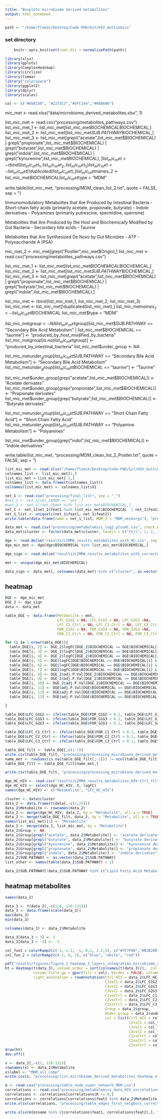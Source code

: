 ```yaml
---
title: "Boxplots microbiome derived metabolites"
output: html_notebook
---
```



```r
path <- "/home/flomik/Desktop/Code-PHD/Git/HIV_multiomics"
```

### set directory
```r
    knitr::opts_knit$set(root.dir = normalizePath(path)) 
```

```r
library(xlsx)
library(gplots)
library(ComplexHeatmap)
library(circlize)
library(limma)
library("colorspace")
library(ggplot2)
library(dplyr)
library(scales)
```

```r
col <- c("#6b8150", "#2273C3","#EFC144","#868686")
```


mic_met <- read.xlsx("data/microbiome_derived_metabolites.xlsx", 1)

list_mic_met <- read.csv("processing/metabolites_pathways.csv")
list_mic_met_1 <- list_mic_met[list_mic_met$BIOCHEMICAL %in% mic_met$BIOCHEMICAL,]
list_mic_met_2 <- list_mic_met[list_mic_met$SUB.PATHWAY %in% mic_met$BIOCHEMICAL,]
list_mic_met_3 <- list_mic_met[grepl("acetate",list_mic_met$BIOCHEMICAL) | grepl("propionate",list_mic_met$BIOCHEMICAL)  | grepl("butyrate",list_mic_met$BIOCHEMICAL) | grepl("indole",list_mic_met$BIOCHEMICAL) | grepl("kynurenine",list_mic_met$BIOCHEMICAL),]
list_mic_met <- rbind(list_mic_met_1, list_mic_met_2, list_mic_met_3)
list_mic_met <- list_mic_met[!duplicated(list_mic_met),]
list_mic_met$names_2 <- list_mic_met$BIOCHEMICAL
list_mic_met$type = "MDM"

write.table(list_mic_met, "processing/MDM_clean_list_2.txt", quote = FALSE, sep = "\t")

Immunomodulatory Metabolites that Are Produced by Intestinal Bacteria
- Short-chain fatty acids (primarily acetate, propionate, butyrate)
- Indole derivatives
- Polyamines (primarily putrescine, spermidine, spermine)

Metabolites that Are Produced by the Host and Biochemically Modified by Gut Bacteria
- Secondary bile acids
- Taurine

Metabolites that Are Synthesized De Novo by Gut Microbes
- ATP
- Polysaccharide A (PSA)

mic_met_2 <- mic_met[grepl("Postler",mic_met$Origin),]
list_mic_met <- read.csv("processing/metabolites_pathways.csv")


list_mic_met_1 <- list_mic_met[list_mic_met$BIOCHEMICAL %in% mic_met_2$BIOCHEMICAL,]
list_mic_met_2 <- list_mic_met[list_mic_met$SUB.PATHWAY %in% mic_met_2$BIOCHEMICAL,]
list_mic_met_3 <- list_mic_met[grepl("acetate",list_mic_met$BIOCHEMICAL) | grepl("propionate",list_mic_met$BIOCHEMICAL)  | grepl("butyrate",list_mic_met$BIOCHEMICAL) | grepl("indole",list_mic_met$BIOCHEMICAL),]

list_mic_met <- rbind(list_mic_met_1, list_mic_met_2, list_mic_met_3)
list_mic_met <- list_mic_met[!duplicated(list_mic_met),]
list_mic_met$names_2 <- list_mic_met$BIOCHEMICAL
list_mic_met$type = "MDM"

list_mic_met$group <- NA
list_mic_met$group[list_mic_met$SUB.PATHWAY == "Secondary Bile Acid Metabolism" | list_mic_met$BIOCHEMICAL == "taurine"] <- "produced_by_host_modified_by_bacteria"
list_mic_met$group[is.na(list_mic_met$group)] <- "produced_by_intestinal_bacteria"
list_mic_met$under_group <- NA

list_mic_met$under_group[list_mic_met$SUB.PATHWAY == "Secondary Bile Acid Metabolism"] <- "Secondary Bile Acid Metabolism"
list_mic_met$under_group[list_mic_met$BIOCHEMICAL == "taurine"] <- "Taurine"

list_mic_met$under_group[grep("acetate",list_mic_met$BIOCHEMICAL)] <- "Acetate derivates"
list_mic_met$under_group[grep("propionate",list_mic_met$BIOCHEMICAL)] <- "Propionate derivates"
list_mic_met$under_group[grep("butyrate",list_mic_met$BIOCHEMICAL)] <- "Butyrate derivates"

list_mic_met$under_group[list_mic_met$SUB.PATHWAY == "Short Chain Fatty Acid"] <- "Short Chain Fatty Acid"
list_mic_met$under_group[list_mic_met$SUB.PATHWAY == "Polyamine Metabolism"] <- "Polyamines"

list_mic_met$under_group[grep("indol",list_mic_met$BIOCHEMICAL)] <- "Indole derivatives"

write.table(list_mic_met, "processing/MDM_clean_list_2_Postler.txt", quote = FALSE, sep = "\t")

```r
list_mic_met <- read.xlsx("/home/flomik/Desktop/Code-PHD/Git/HIV_multiomics/data/Supplementary_Tables_17052022.xlsx", 8)
colnames_list <- list_mic_met[1,]
list_mic_met <-list_mic_met[-1,]
colnames_list <- data.frame(t(colnames_list))
colnames(list_mic_met) <- colnames_list$X1
```


```r
net_1 <- read.csv("processing/final_list", sep = "_")
#net_1 <- net_1[net_1$MDM == "yes",]
#net_2 <- net_1[!net_1$met %in% list_mic_met$BIOCHEMICAL,]
net_1 <- net_1[net_1$feat1 %in% list_mic_met$BIOCHEMICAL  | net_1$feat2 %in% list_mic_met$BIOCHEMICAL,]
net_1_list <- unique(c(net_1$feat1, net_1$feat2))
write.table(data.frame(name = net_1_list, MDM_2 = "MDM_neiborgs"), "processing/MDM_clean_list_4.txt", quote = FALSE, sep = "\t")
```

```r
data_met <- read.csv("processing/metabolomics_log2_plusHC.csv", check.names = FALSE)
data_met$cluster <- factor(data_met$cluster, levels = c("Ctrl", 1, 2, 3))
```

```r
dge <- read.delim("results/LIMMA_results_metabolites_with_HC.csv", sep = ",")
dge_mic_met <- dge[dge$BIOCHEMICAL %in% list_mic_met$BIOCHEMICAL,]
```

```r
dge_sign <- read.delim("results/LIMMA_results_metabolites_with_corrected.csv", sep = ",")
```

```r
met <- unique(dge_mic_met$BIOCHEMICAL)
```

```r
data_sign <- data_met[, colnames(data_met) %in% c("cluster", as.vector(dge_mic_met$BIOCHEMICAL))]
```

## heatmap
```r
DGE <- dge_mic_met
DGE_2 <- dge_sign
data <- data_met
```

```r
table_DGE <- data.frame(Metabolite = met, 
                        LFC_G1G2 = NA, LFC_G1G3 = NA, LFC_G2G3 =NA,
                        LFC_C1_Ctrl = NA, LFC_C2_Ctrl = NA, LFC_C3_Ctrl = NA,
                        FDR_G1G2 = NA, FDR_G1G3 = NA, FDR_G2G3 =NA,
                        FDR_C1_Ctrl = NA, FDR_C2_Ctrl = NA, FDR_C3_Ctrl = NA)
```


```r
for (i in 1:nrow(table_DGE)){
  table_DGE[i, 2] <- DGE_2$logFC[DGE_2$BIOCHEMICAL == DGE$BIOCHEMICAL[i] & DGE_2$Comp == "group2-group1"]
  table_DGE[i, 3] <- DGE_2$logFC[DGE_2$BIOCHEMICAL == DGE$BIOCHEMICAL[i] & DGE_2$Comp == "group3-group1"]
  table_DGE[i, 4] <- DGE_2$logFC[DGE_2$BIOCHEMICAL == DGE$BIOCHEMICAL[i] & DGE_2$Comp == "group3-group2"]
  table_DGE[i, 5] <- DGE$logFC[DGE$BIOCHEMICAL == DGE$BIOCHEMICAL[i] & DGE$Comp == "group1-groupCtrl"]
  table_DGE[i, 6] <- DGE$logFC[DGE$BIOCHEMICAL == DGE$BIOCHEMICAL[i] & DGE$Comp == "group2-groupCtrl"]
  table_DGE[i, 7] <- DGE$logFC[DGE$BIOCHEMICAL == DGE$BIOCHEMICAL[i] & DGE$Comp == "group3-groupCtrl"]
  table_DGE[i, 8] <- DGE_2$adj.P.Val[DGE_2$BIOCHEMICAL == DGE$BIOCHEMICAL[i] & DGE_2$Comp == "group2-group1"]
  table_DGE[i, 9] <- DGE_2$adj.P.Val[DGE_2$BIOCHEMICAL == DGE$BIOCHEMICAL[i] & DGE_2$Comp == "group3-group1"]
  table_DGE[i, 10] <- DGE_2$adj.P.Val[DGE_2$BIOCHEMICAL == DGE$BIOCHEMICAL[i] & DGE_2$Comp == "group3-group2"]
  table_DGE[i, 11] <- DGE$adj.P.Val[DGE$BIOCHEMICAL == DGE$BIOCHEMICAL[i] & DGE$Comp == "group1-groupCtrl"]
  table_DGE[i, 12] <- DGE$adj.P.Val[DGE$BIOCHEMICAL == DGE$BIOCHEMICAL[i] & DGE$Comp == "group2-groupCtrl"]
  table_DGE[i, 13] <- DGE$adj.P.Val[DGE$BIOCHEMICAL == DGE$BIOCHEMICAL[i] & DGE$Comp == "group3-groupCtrl"]

}

table_DGE$LFC_G1G2 <- ifelse(table_DGE$FDR_G1G2 < 0.1, table_DGE$LFC_G1G2, NA)
table_DGE$LFC_G1G3 <- ifelse(table_DGE$FDR_G1G3 < 0.1, table_DGE$LFC_G1G3, NA)
table_DGE$LFC_G2G3 <- ifelse(table_DGE$FDR_G2G3 < 0.1, table_DGE$LFC_G2G3, NA)

table_DGE$LFC_C1_Ctrl <- ifelse(table_DGE$FDR_C1_Ctrl < 0.1, table_DGE$LFC_C1_Ctrl, NA)
table_DGE$LFC_C2_Ctrl <- ifelse(table_DGE$FDR_C2_Ctrl < 0.1, table_DGE$LFC_C2_Ctrl, NA)
table_DGE$LFC_C3_Ctrl <- ifelse(table_DGE$FDR_C3_Ctrl < 0.1, table_DGE$LFC_C3_Ctrl, NA)

table_DGE_filt <- table_DGE[,c(1:7)]
write.csv(table_DGE_filt, "processing/processing_microbione_derived_metabolomics_corrected_model.csv")
name_met <- rowSums(is.na(table_DGE_filt[,-1])) != ncol(table_DGE_filt[,-1])
table_DGE_filt <- table_DGE_filt[name_met,]

write.csv(table_DGE_filt, "processing/processing_microbione_derived_metabolomics_corrected_model_filt.csv")
```

```r
dge_HC_HIV <- read.csv("results/LIMMA_results_metabolites_HIV-Ctrl_filt.csv")
dge_HC_HIV <- select(dge_HC_HIV, X, logFC)
names(dge_HC_HIV) <- c("Metabolite", "LFC_HC_HIV")
```

```r
cluster <- data$cluster
data_2 <- data.frame(t(data[,-c(1,2)]))
data_2$Metabolite <- rownames(data_2)
data_2 <- merge(dge_HC_HIV, data_2, by = "Metabolite", all.y = TRUE)
data_2 <- merge(table_DGE_filt, data_2, by = "Metabolite", all.x = TRUE)
names(list_mic_met)[1] <- "Metabolite"
data_2 <- merge(data_2, list_mic_met, by = "Metabolite")
data_2$Group <- NA
data_2$Group[grepl("acetate", data_2$Metabolite)] <- "acetate derivates"
data_2$Group[grepl("butyrate", data_2$Metabolite)] <- "butyrate derivates"
data_2$Group[grepl("kynurenine", data_2$Metabolite)] <- "kynurenine derivates"
data_2$Group[grepl("propionate", data_2$Metabolite)] <- "propionate derivates"
data_2$Group[grepl("indole", data_2$Metabolite)] <- "indole derivates"
data_2$SUB.PATHWAY <- as.vector(data_2$SUB.PATHWAY)
list_other <- names(table(data_2$SUB.PATHWAY) > 1)

data_2$SUB.PATHWAY[!data_2$SUB.PATHWAY %in% c("Lipid Fatty Acid Metabolism (Acyl Carnitine, Short Chain)","Tryptophan Metabolism", "Benzoate Metabolism", "Polyamine Metabolism", "Primary Bile Acid Metabolism", "Secondary Bile Acid Metabolism")] <- "Others"
```

## heatmap metabolites


```r
names(data_2)
```
```r
data_3 <- t(data_2[,-c(1:8, 126:131)])
data_3 <- data.frame(scale(data_3))
max(data_3)
min(data_3)
```

```r
colnames(data_3) <- data_2$Metabolite
```

```r
data_3[data_3 > 3] <- 3
data_3[data_3 < -3] <- -3
```

```r
col_fun1 = colorRamp2(c(-3,-1.2, -1, 0,1, 1.2,3), c("#7F7F00","#B2B200" ,"#E5E500","white","#BF7FBF","#993299","#590059"))
col_fun_2 = colorRamp2(c(-1, 0, 1), c("blue", "white", "red"))
```

```r
pdf("results/figures/figure_2_heatmap_3_layers_integration_microbiome_derived_metabolites_corrected.pdf", width = 16, height = 7)
ht = Heatmap(t(data_3), column_order = sort(colnames(t(data_3))),  col = col_fun1, show_column_names = FALSE, column_split = cluster, row_split = data_2$under_group, column_title = c("Ctrl",1, 2, 3), 
             column_title_gp = gpar(fill = col), border = FALSE, column_gap = unit(2, "mm"), 
             right_annotation = rowAnnotation(Ctrl_HIV = data_2$LFC_HC_HIV, 
                                              C2vsC1 = data_2$LFC_G1G2,
                                              C3vsC1 = data_2$LFC_G1G3,
                                              C3vsC2 = data_2$LFC_G2G3,
                                              C1vsCtrl = data_2$LFC_C1_Ctrl,
                                              C2vsCtrl = data_2$LFC_C2_Ctrl,
                                              C3vsCtrl = data_2$LFC_C3_Ctrl,
                                              Group = data_2$group,
                                              Under_group = data_2$under_group,
                                              col = list(Ctrl_HIV = col_fun_2, 
                                                         C2vsC1 = col_fun_2, 
                                                         C3vsC1 = col_fun_2, 
                                                         C3vsC2 = col_fun_2,
                                                         C1vsCtrl = col_fun_2, 
                                                         C2vsCtrl = col_fun_2, 
                                                         C3vsCtrl = col_fun_2), show_legend = TRUE))
draw(ht)
dev.off()
```
```r
x <- data_2[,-c(1, 126:131)]
rownames(x) <- data_2$Metabolite
x$label <- "MDM_all_comp"
write.csv(x, "processing/list_microbiome_derived_metabolites_heatmap_all_comparisons_corrected.csv")
```

```r
m <- read.csv("processing/table_node_super_network_MDM.csv")
correlations <- read.csv("processing/metabolomics_data_HIV_correlations.csv")
correlations <- correlations[correlations$R != 0,]
correlations <- correlations[correlations$feat1 %in% data_2$Metabolite | correlations$feat2 %in% data_2$Metabolite, ]
write.xlsx(correlations, "processing/table_edges_first_neigbors_corrected.xlsx")

write.xlsx(m[m$name %in% c(correlations$feat1, correlations$feat2),], "processing/table_nodes_first_neigbors_corrected.xlsx")
```

